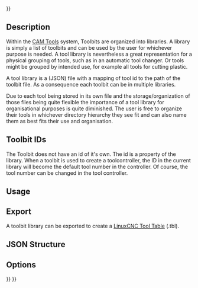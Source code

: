<languages/>
{{UnfinishedDocu{{#translation:}}}}
<translate>

<!--T:1-->
{{Docnav
|[[CAM_ToolBit|ToolBit]]
|[[CAM_ToolController|ToolController]]
|[[CAM_Workbench|CAM]]
|IconL=
|IconR=
|IconC=Workbench_CAM.svg
}}

</translate>
{{TOCright}}
<translate>

== Description == <!--T:2-->

<!--T:3-->
Within the [[CAM_Tools|CAM Tools]] system, Toolbits are organized into libraries. A library is simply a list of toolbits and can be used by the user for whichever purpose is needed. A tool library is nevertheless a great representation for a physical grouping of tools, such as in an automatic tool changer.  Or tools might be grouped by intended use, for example all tools for cutting plastic.

<!--T:4-->
A tool library is a (JSON) file with a mapping of tool id to the path of the toolbit file. As a consequence each toolbit can be in multiple libraries. 

<!--T:5-->
Due to each tool being stored in its own file and the storage/organization of those files being quite flexible the importance of a tool library for organisational purposes is quite diminished. The user is free to organize their tools in whichever directory hierarchy they see fit and can also name them as best fits their use and organisation. 

== Toolbit IDs == <!--T:6-->

<!--T:7-->
The Toolbit does not have an id of it's own. The id is a property of the library.  When a toolbit is used to create a toolcontroller, the ID in the current library will become the default tool number in the controller.  Of course, the tool number can be changed in the tool controller.

== Usage == <!--T:8-->

== Export == <!--T:9-->

<!--T:10-->
A toolbit library can be exported to create a [http://wiki.linuxcnc.org/cgi-bin/wiki.pl?ToolTable LinuxCNC Tool Table] (.tbl).

== JSON Structure == <!--T:11-->

</translate>
{{Code|
{
  "tools": [
    {
      "nr": 1,
      "path": "t1.fctb"
    },
    {
      "nr": 2,
      "path": "t2.fctb"
    },
    {
      "nr": 3,
      "path": "t3.fctb"
    }
  ],
  "version": 1
}
}}
<translate>

== Options == <!--T:12-->


<!--T:13-->
{{Docnav
|[[CAM_ToolBit|ToolBit]]
|[[CAM_ToolController|ToolController]]
|[[CAM_Workbench|CAM]]
|IconL=
|IconR=
|IconC=Workbench_CAM.svg
}}

</translate>
{{CAM_Tools_navi{{#translation:}}}}
{{Userdocnavi{{#translation:}}}}